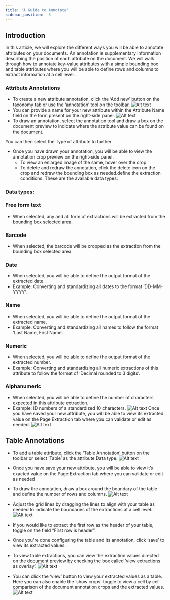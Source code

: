 ```yaml
---
title: 'A Guide to Annotate'
sidebar_position:  3
---
```





## Introduction

In this article, we will explore the different ways you will be able to annotate attributes on your documents. An annotation is supplementary information describing the position of each attribute on the document. We will walk through how to annotate key-value attributes with a simple bounding box and table attributes where you will be able to define rows and columns to extract information at a cell level.

### Attribute Annotations

- To create a new attribute annotation, click the ‘Add new’ button on the taxonomy tab or use the ‘annotation’ tool on the toolbar.
![Alt text](https://d1r1e7xjkfj7nz.cloudfront.net/newuser1.png 'a title')
- You can provide a name for your new attribute within the Attribute Name field on the form present on the right-side panel.
![Alt text](https://d1r1e7xjkfj7nz.cloudfront.net/newuser2.png 'a title')
- To draw an annotation, select the annotation tool and draw a box on the document preview to indicate where the attribute value can be found on the document. 

You can then select the Type of attribute to further 
- Once you have drawn your annotation, you will be able to view the annotation crop preview on the right-side panel. 
    - To view an enlarged image of the same, hover over the crop.
    - To delete and redraw the annotation, click the delete icon on the crop and redraw the bounding box as needed.define the extraction conditions. These are the available data types:

### Data types:

### Free form text

- When selected, any and all form of extractions will be extracted from the bounding box selected area.

### Barcode

- When selected, the barcode will be cropped as the extraction from the bounding box selected area.

### Date

- When selected, you will be able to define the output format of the extracted date. 
- Example: Converting and standardizing all dates to the format ‘DD-MM-YYYY’.

### Name

- When selected, you will be able to define the output format of the extracted name. 
- Example: Converting and standardizing all names to follow the format ‘Last Name, First Name’.

### Numeric

- When selected, you will be able to define the output format of the extracted number. 
- Example: Converting and standardizing all numeric extractions of this attribute to follow the format of ‘Decimal rounded to 3 digits’.

### Alphanumeric

- When selected, you will be able to define the number of characters expected in this attribute extraction.
- Example: ID numbers of a standardized 10 characters.
![Alt text](https://d1r1e7xjkfj7nz.cloudfront.net/newuser3.png 'a title')
Once you have saved your new attribute, you will be able to view its extracted value on the Page Extraction tab where you can validate or edit as needed.
![Alt text](https://d1r1e7xjkfj7nz.cloudfront.net/newuser4.png 'a title')
## Table Annotations

- To add a table attribute, click the ‘Table Annotation’ button on the toolbar or select ‘Table’ as the attribute Data type.
![Alt text](https://d1r1e7xjkfj7nz.cloudfront.net/newuser5.png 'a title')
- Once you have save your new attribute, you will be able to view it’s exacted value on the Page Extraction tab where you can validate or edit as needed

- To draw the annotation, draw a box around the boundary of the table and define the number of rows and columns. 
![Alt text](https://d1r1e7xjkfj7nz.cloudfront.net/newuser6.png 'a title')

- Adjust the grid lines by dragging the lines to align with your table as needed to indicate the boundaries of the extractions at a cell level.
![Alt text](https://d1r1e7xjkfj7nz.cloudfront.net/newuser7.png 'a title')

- If you would like to extract the first row as the header of your table, toggle on the field “First row is header”.

- Once you're done configuring the table and its annotation, click ‘save’ to view its extracted values.

- To view table extractions, you can view the extraction values directed on the document preview by checking the box called ‘view extractions as overlay’.
![Alt text](https://d1r1e7xjkfj7nz.cloudfront.net/newuser8.png 'a title')

- You can click the ‘view’ button to view your extracted values as a table. Here you can also enable the ‘show crops’ toggle to view a cell by cell comparison of the document annotation crops and the extracted values.
![Alt text](https://d1r1e7xjkfj7nz.cloudfront.net/newuser9.png 'a title')